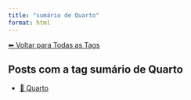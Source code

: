 ```yaml
---
title: "sumário de Quarto"
format: html
---
```


[⬅ Voltar para Todas as Tags](../tags.qmd)

## Posts com a tag **sumário de Quarto**

- [📄 Quarto](/posts/programacao/quarto/index.html)
